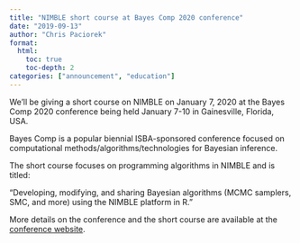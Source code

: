 ```yaml
---
title: "NIMBLE short course at Bayes Comp 2020 conference"
date: "2019-09-13"
author: "Chris Paciorek"
format:
  html:
    toc: true
    toc-depth: 2
categories: ["announcement", "education"]
---
```


We’ll be giving a short course on NIMBLE on January 7, 2020 at the Bayes Comp 2020 conference being held January 7-10 in Gainesville, Florida, USA.

Bayes Comp is a popular biennial ISBA-sponsored conference focused on computational methods/algorithms/technologies for Bayesian inference.

The short course focuses on programming algorithms in NIMBLE and is titled:

“Developing, modifying, and sharing Bayesian algorithms (MCMC samplers, SMC, and more) using the NIMBLE platform in R.”

More details on the conference and the short course are available at the [conference website](http://users.stat.ufl.edu/~jhobert/BayesComp2020/Conf_Website).